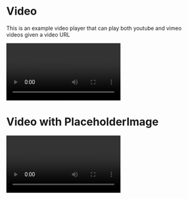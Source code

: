 
<Meta title="Core|Molecules/Video" component={Video} />

# Video

This is an example video player that can play both youtube and vimeo videos
given a video URL

<Preview>
  <Story name="Video">
    <Video
      videoUrl="https://vimeo.com/145702525"
      videoTitle="Super Science Friends"
      onReady={(e) => {
        e.tabIndex = 0;
      }}
    />
  </Story>
</Preview>

<Props of={Video} />

# Video with PlaceholderImage

<Preview>
  <Story name="Video with PlaceholderImage">
    <Video
      videoUrl="https://www.youtube.com/watch?v=Yl8yy5tpVIM"
      videoTitle="Workout with Rick Sanchez"
      placeholderImage="https://placekitten.com/400/300"
      autoplay={true}
    />
  </Story>
</Preview>
